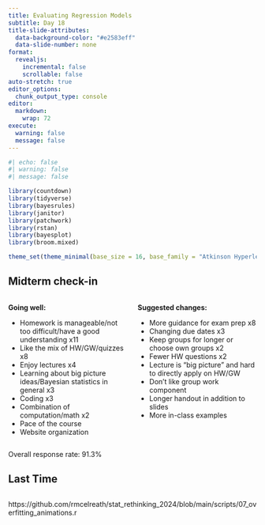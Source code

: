 ```yaml
---
title: Evaluating Regression Models
subtitle: Day 18
title-slide-attributes:
  data-background-color: "#e2583eff"
  data-slide-number: none
format: 
  revealjs:
    incremental: false
    scrollable: false
auto-stretch: true
editor_options: 
  chunk_output_type: console
editor: 
  markdown: 
    wrap: 72
execute: 
  warning: false
  message: false
---
```


```r
#| echo: false
#| warning: false
#| message: false

library(countdown)
library(tidyverse)
library(bayesrules)
library(janitor)
library(patchwork)
library(rstan)
library(bayesplot)
library(broom.mixed)

theme_set(theme_minimal(base_size = 16, base_family = "Atkinson Hyperlegible"))
```

## Midterm check-in {.smaller}

::::: columns
::: {.column width="50%"}
**Going well:**

- Homework is manageable/not too difficult/have a good understanding x11
- Like the mix of HW/GW/quizzes x8
- Enjoy lectures x4
- Learning about big picture ideas/Bayesian statistics in general x3
- Coding x3
- Combination of computation/math x2
- Pace of the course 
- Website organization
:::

::: {.column width="50%"}
**Suggested changes:**

- More guidance for exam prep x8
- Changing due dates x3
- Keep groups for longer or choose own groups x2
- Fewer HW questions x2
- Lecture is "big picture" and hard to directly apply on HW/GW
- Don't like group work component
- Longer handout in addition to slides
- More in-class examples
:::
:::::

::: .center
Overall response rate: 91.3%
:::

## Last Time

##

::: aside
https://github.com/rmcelreath/stat_rethinking_2024/blob/main/scripts/07_overfitting_animations.r
:::
